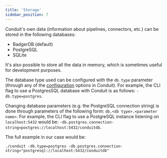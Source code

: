 ```yaml
---
title: 'Storage'
sidebar_position: 7
---
```


Conduit's own data (information about pipelines, connectors, etc.) can be stored
in the following databases:
* BadgerDB (default)
* PostgreSQL
* SQLite

It's also possible to store all the data in memory, which is sometimes useful
for development purposes.

The database type used can be configured with the `db.type` parameter (through
any of the [configuration](/docs/features/configuration) options in Conduit).
For example, the CLI flag to use a PostgresSQL database with Conduit is as
follows: `-db.type=postgres`.

Changing database parameters (e.g. the PostgreSQL connection string) is done
through parameters of the following form: `db.<db type>.<parameter name>`. For
example, the CLI flag to use a PostgreSQL instance listening on `localhost:5432`
would be: `-db.postgres.connection-string=postgres://localhost:5432/conduitdb`.

The full example in our case would be:
```shell
./conduit -db.type=postgres -db.postgres.connection-string="postgresql://localhost:5432/conduitdb"
```
